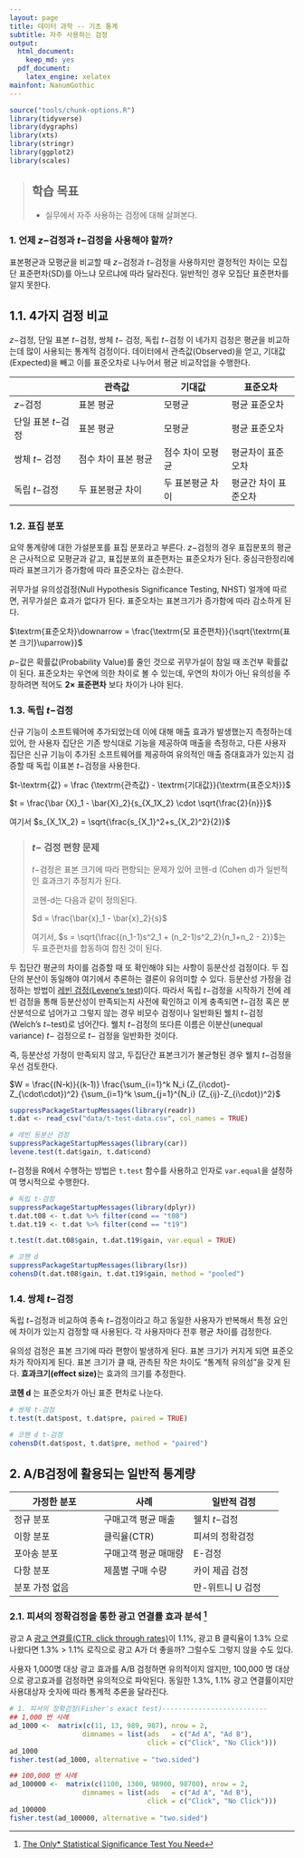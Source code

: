 ```yaml
---
layout: page
title: 데이터 과학 -- 기초 통계
subtitle: 자주 사용하는 검정
output:
  html_document: 
    keep_md: yes
  pdf_document:
    latex_engine: xelatex
mainfont: NanumGothic
---
```



```r
source("tools/chunk-options.R") 
library(tidyverse)
library(dygraphs)
library(xts)
library(stringr)
library(ggplot2)
library(scales)
```


> ## 학습 목표 {.objectives}
>
> * 실무에서 자주 사용하는 검정에 대해 살펴본다.

### 1. 언제 $z-$검정과 $t-$검정을 사용해야 할까?

표본평균과 모평균을 비교할 때 $z-$검정과 $t-$검정을 사용하지만 결정적인 차이는 모집단 표준편차(SD)를 아느냐 모르냐에 따라 달라진다. 
일반적인 경우 모집단 표준편차를 알지 못한다. 


## 1.1. 4가지 검정 비교

$z-$검정, 단일 표본 $t-$검정, 쌍체 $t-$ 검정, 독립 $t-$검정 이 네가지 검정은 평균을 비교하는데 많이 사용되는 통계적 검정이다.
데이터에서 관측값(Observed)을 얻고, 기대값(Expected)을 빼고 이를 표준오차로 나누어서 평균 비교작업을 수행한다.

|                    |          관측값          |        기대값       |      표준오차       |
|--------------------|--------------------------|---------------------|---------------------|
| $z-$검정           |         표본 평균        |     모평균          |     평균 표준오차   |
| 단일 표본 $t-$검정 |         표본 평균        |     모평균          |     평균 표준오차   |
| 쌍체 $t-$ 검정     |   점수 차이 표본 평균    | 점수 차이 모평균    | 평균차이 표준오차   |
| 독립 $t-$검정      |     두 표본평균 차이     |  두 표본평균 차이   | 평균간 차이 표준오차|


### 1.2. 표집 분포

요약 통계량에 대한 가설분포를 표집 분포라고 부른다.  $z-$검정의 경우 표집분포의 평균은 근사적으로 모평균과 같고,
표집분포의 표준편차는 표준오차가 된다. 중심극한정리에 따라 표본크기가 증가함에 따라 표준오차는 감소한다. 

귀무가설 유의성검정(Null Hypothesis Significance Testing, NHST) 얼개에 따르면, 귀무가설은 효과가 없다가 된다.
표준오차는 표본크기가 증가함에 따라 감소하게 된다.

$\textrm{표준오차}\downarrow = \frac{\textrm{모 표준편차}}{\sqrt{\textrm{표본 크기}\uparrow}}$

$p-$값은 확률값(Probability Value)를 줄인 것으로 귀무가설이 참일 때 조건부 확률값이 된다. 
표준오차는 우연에 의한 차이로 볼 수 있는데, 우연의 차이가 아닌 유의성을 주장하려면 적어도 **$2 \times$ 표준편차** 보다 차이가 나야 된다. 

### 1.3. 독립 $t-$검정

신규 기능이 소프트웨어에 추가되었는데 이에 대해 매출 효과가 발생했는지 측정하는데 있어, 
한 사용자 집단은 기존 방식대로 기능을 제공하여 매출을 측정하고, 다른 사용자 집단은 신규 기능이 추가된 소프트웨어를 제공하여
유의적인 매출 증대효과가 있는지 검증할 때 독립 이표본 $t-$검정을 사용한다.

$t-\textrm{값} = \frac {\textrm{관측값} - \textrm{기대값}}{\textrm{표준오차}}$

$t = \frac{\bar {X}_1 - \bar{X}_2}{s_{X_1X_2} \cdot \sqrt{\frac{2}{n}}}$

여기서 $s_{X_1X_2} = \sqrt{\frac{s_{X_1}^2+s_{X_2}^2}{2}}$

> ### $t-$ 검정 편향 문제 {.callout}
> 
> $t-$검정은 표본 크기에 따라 편향되는 문제가 있어 코헨-d (Cohen d)가 일반적인 효과크기 추정치가 된다.
> 
> 코헨-d는 다음과 같이 정의된다.
> 
> $d = \frac{\bar{x}_1 - \bar{x}_2}{s}$
> 
> 여기서, $s = \sqrt{\frac{(n_1-1)s^2_1 + (n_2-1)s^2_2}{n_1+n_2 - 2}}$는 두 표준편차를 합동하여 합친 것이 된다.

두 집단간 평균의 차이를 검증할 때 또 확인해야 되는 사항이 등분산성 검정이다. 
두 집단의 분산이 동일해야 여기에서 추론하는 결론이 유의미할 수 있다.
등분산성 가정을 검정하는 방법이 [레빈 검정(Levene's test)](https://en.wikipedia.org/wiki/Levene%27s_test)이다. 
따라서 독립 $t-$검정을 시작하기 전에 레빈 검정을 통해 등분산성이 만족되는지 사전에 확인하고 이게 충족되면 $t-$검정 혹은 분산분석으로 넘어가고 
그렇지 않는 경우 비모수 검정이나 일반화된 웰치 $t-$검정(Welch's $t-$test)로 넘어간다.
웰치 $t-$검정의 또다른 이름은 이분산(unequal variance) $t-$ 검정으로 $t-$ 검정을 일반화한 것이다.

즉, 등분산성 가정이 만족되지 않고, 두집단간 표본크기가 불균형된 경우 웰치 $t-$검정을 우선 검토한다.

$W = \frac{(N-k)}{(k-1)} \frac{\sum_{i=1}^k N_i (Z_{i\cdot}-Z_{\cdot\cdot})^2} {\sum_{i=1}^k \sum_{j=1}^{N_i} (Z_{ij}-Z_{i\cdot})^2}$


``` r
suppressPackageStartupMessages(library(readr))
t.dat <- read_csv("data/t-test-data.csv", col_names = TRUE)

# 레빈 등분산 검정
suppressPackageStartupMessages(library(car))
levene.test(t.dat$gain, t.dat$cond)
```

$t-$검정을 R에서 수행하는 방법은 `t.test` 함수를 사용하고 인자로 `var.equal`을 설정하여 명시적으로 수행한다.

``` r
# 독립 t-검정
suppressPackageStartupMessages(library(dplyr))
t.dat.t08 <- t.dat %>% filter(cond == "t08")
t.dat.t19 <- t.dat %>% filter(cond == "t19")

t.test(t.dat.t08$gain, t.dat.t19$gain, var.equal = TRUE)

# 코헨 d
suppressPackageStartupMessages(library(lsr))
cohensD(t.dat.t08$gain, t.dat.t19$gain, method = "pooled")
```

### 1.4. 쌍체 $t-$검정

독립 $t-$검정과 비교하여 종속 $t-$검정이라고 하고 동일한 사용자가 반복해서 특정 요인에 차이가 있는지 검정할 때 사용된다.
각 사용자마다 전후 평균 차이를 검정한다.

유의성 검정은 표본 크기에 따라 편향이 발생하게 된다. 표본 크기가 커지게 되면 표준오차가 작아지게 된다.
표본 크기가 클 때, 관측된 작은 차이도 "통계적 유의성"을 갖게 된다. **효과크기(effect size)**는 효과의 크기를 추정한다. 

**코헨 d** 는 표준오차가 아닌 표준 편차로 나눈다.

``` r
# 쌍체 t-검정
t.test(t.dat$post, t.dat$pre, paired = TRUE)

# 코헨 d t-검정
cohensD(t.dat$post, t.dat$pre, method = "paired")
```

## 2. A/B검정에 활용되는 일반적 통계량 


|      가정한 분포      |        사례           |      일반적 검정      |
|-----------------------|-----------------------|-----------------------|
|    정규 분포          | 구매고객 평균 매출    |    웰치 $t-$검정      |
|    이항 분포          |     클릭율(CTR)       |   피셔의 정확검정     |
|    포아송 분포        | 구매고객 평균 매매량  |     E-검정            |
|    다항 분포          | 제품별 구매 수량      |   카이 제곱 검정      |
|   분포 가정 없음      |                       |   만-위트니 U 검정    |


### 2.1. 피셔의 정확검정을 통한 광고 연결률 효과 분석 [^fisher-exact-ctr]

[^fisher-exact-ctr]: [The Only* Statistical Significance Test You Need](http://www.lunametrics.com/blog/2014/07/01/statistical-significance-test/)

광고 A [광고 연결률(CTR, click through rates)](http://terms.naver.com/entry.nhn?docId=819411&cid=42344&categoryId=42344)이 1.1%, 광고 B 클릭율이 1.3% 으로 나왔다면 
1.3% > 1.1% 로직으로 광고 A가 더 좋을까? 그럴수도 그렇지 않을 수도 있다.

사용자 1,000명 대상 광고 효과를 A/B 검정하면 유의적이지 않지만, 100,000 명 대상으로 광고효과를 검정하면 유의적으로 파악된다.
동일한 1.3%, 1.1% 광고 연결률이지만 사용대상자 숫자에 따라 통계적 추론을 달라진다.

``` r
# 1. 피셔의 정확검정(Fisher's exact test)--------------------------
## 1,000 번 사례
ad_1000 <-  matrix(c(11, 13, 989, 987), nrow = 2,
                  dimnames = list(ads   = c("Ad A", "Ad B"),
                                  click = c("Click", "No Click")))
ad_1000
fisher.test(ad_1000, alternative = "two.sided")

## 100,000 번 사례
ad_100000 <-  matrix(c(1100, 1300, 98900, 98700), nrow = 2,
                  dimnames = list(ads   = c("Ad A", "Ad B"),
                                  click = c("Click", "No Click")))
ad_100000
fisher.test(ad_100000, alternative = "two.sided")
```

